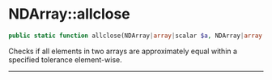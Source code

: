 # NDArray::allclose

```php
public static function allclose(NDArray|array|scalar $a, NDArray|array|scalar $b, scalar $rtol = 1e-05, scalar atol = 1e-08): NDArray;
```
Checks if all elements in two arrays are approximately equal within a specified tolerance element-wise.

---
